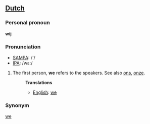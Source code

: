 ==[[Dutch]]==

===Personal pronoun===

'''wij'''

===Pronunciation===
*[[w:SAMPA|SAMPA]]: /'/
*[[w:IPA|IPA]]: /wε:/

# The first person, '''we''' refers to the speakers. See also [[ons]], [[onze]].
#:'''Translations'''
#:*[[English]]: [[we]]

===Synonym===
[[we]]